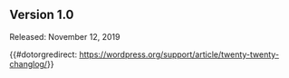 == Version 1.0 ==
Released: November 12, 2019

{{#dotorgredirect: https://wordpress.org/support/article/twenty-twenty-changlog/}}